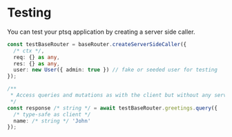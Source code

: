 # Testing

You can test your ptsq application by creating a server side caller.

```ts copy filename="server.test.ts"
const testBaseRouter = baseRouter.createServerSideCaller({
  /* ctx */,
  req: {} as any,
  res: {} as any,
  user: new User({ admin: true }) // fake or seeded user for testing
});

/**
 * Access queries and mutations as with the client but without any server creation and http calls
 */
const response /* string */ = await testBaseRouter.greetings.query({
  /* type-safe as client */
  name: /* string */ 'John'
});
```
